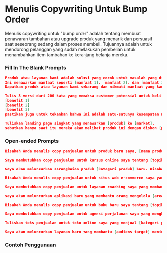 # Menulis Copywriting Untuk Bump Order
Menulis copywriting untuk "bump order" adalah tentang membuat penawaran tambahan atau upgrade produk yang menarik dan persuasif saat seseorang sedang dalam proses membeli. Tujuannya adalah untuk mendorong pelanggan yang sudah melakukan pembelian untuk menambahkan item tambahan ke keranjang belanja mereka.

### Fill In The Blank Prompts

```json copy
Produk atau layanan kami adalah solusi yang cocok untuk masalah yang dihadapi banyak pelanggan kami.
Ini menawarkan manfaat seperti [manfaat 1], [manfaat 2], dan [manfaat 3], yang membuatnya menjadi keharusan bagi [target audience X].
Dapatkan produk atau layanan kami sekarang dan nikmati manfaat yang kami tawarkan!
```

```json copy
Tulis 3 versi dari 200 kata yang memaksa customer potensial untuk beli [jenis produk] dengan benefit dibawah :
[benefit 1]
[benefit 2]
[benefit 3]
pastikan juga untuk tekankan bahwa ini adalah satu-satunya kesempatan mendapatkan produk ini di harga [harga], masukkan juga CTA yang mengatakan [CTA]
```

```json copy
Tuliskan landing page singkat yang menawarkan [produk] ke [market].
sebutkan hanya saat itu mereka akan melihat produk ini dengan diskon [persentase]%
```



### Open-ended Prompts
```json copy
Bisakah Anda menulis copy penjualan untuk produk baru saya, [nama produk], yang merupakan [deskripsi produk]? Target audiensnya adalah [deskripsi pelanggan ideal].
```
```json copy
Saya membutuhkan copy penjualan untuk kursus online saya tentang [topik kursus]. Bisakah Anda menulis copy yang menarik bagi [deskripsi target audiens] dan menekankan manfaat mengikuti kursus tersebut?
```
```json copy
Saya akan meluncurkan serangkaian produk [kategori produk] baru. Bisakah Anda menulis copy penjualan yang menarik bagi [deskripsi target audiens] dan menekankan [keunikan dari produk-produk] tersebut?
```
```json copy
Bisakah Anda menulis copy penjualan untuk situs web e-commerce saya yang menjual [kategori produk]? Target audiensnya adalah [deskripsi pelanggan ideal] yang menghargai [keunikan dari produk-produk] tersebut.
```
```json copy
Saya membutuhkan copy penjualan untuk layanan coaching saya yang membantu [target audiens] mencapai [tujuan]. Bisakah Anda menulis copy yang berbicara kepada individu yang [masalah dari target audiens] dan ingin [hasil yang diinginkan dari layanan coaching]?
```
```json copy
saya akan meluncurkan aplikasi baru yang membantu orang mengelola [area masalah]. Bisakah Anda menulis copy penjualan yang berbicara kepada individu yang sedang berjuang dengan [area masalah] dan ingin [hasil yang diinginkan dari aplikasi]?
```
```json copy
Bisakah Anda menulis copy penjualan untuk buku baru saya tentang [topik buku]? Target audiensnya adalah [deskripsi pembaca ideal] yang ingin [hasil yang diinginkan dari buku tersebut].
```
```json copy
Saya membutuhkan copy penjualan untuk agensi perjalanan saya yang mengkhususkan diri dalam [jenis pariwisata]. Bisakah Anda menulis copy yang menarik bagi para wisatawan yang ingin [hasil yang diinginkan dari pengalaman berwisata] dan merasakan [keunikan dari agensi tersebut]?
```
```json copy
Tuliskan teks penjualan untuk toko online saya yang menjual [kategori produk]? Audiens target adalah individu yang ingin memberikan prioritas pada [proposisi nilai produk] dan antusias tentang [keunggulan penjualan unik produk].
```
```json copy
Saya akan meluncurkan layanan baru yang membantu [audiens target] meningkatkan [area masalah]. Dapatkah Anda menulis teks penjualan yang mengarah pada para pengusaha yang ingin [hasil yang diinginkan dari layanan] dan mencolok di [deskripsi pasar]?
```

### Contoh Penggunaan